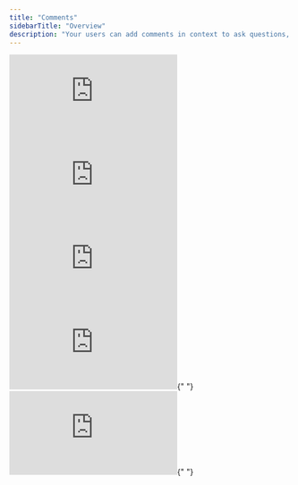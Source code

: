 ```yaml
---
title: "Comments"
sidebarTitle: "Overview"
description: "Your users can add comments in context to ask questions, leave feedback, report bugs etc. We handle all complexity to ensure the comments are robust against content changes. We support many types of comment UX patterns as illustrated below."
---
```


<Tabs>
  <Tab title="Freestyle">
    <iframe
      src="https://snippyly-docs-demo.web.app/comments?documentId=v7a18pfbt4tqxy7052fwj&amp;userIndex=0"
      allow="camera; microphone"
      scrolling="no"
      frameborder="0"
      class="w-full"
    ></iframe>
  </Tab>
  <Tab title="Popover">
    <iframe
      src="https://snippyly-docs-demo.web.app/comments-popover?documentId=jpt1z6wwh4mpj7hdrv812n&amp;userIndex=0"
      allow="camera; microphone"
      scrolling="no"
      frameborder="0"
      class="w-full"
    ></iframe>
  </Tab>
  <Tab title="Stream">
    <iframe
      src="https://snippyly-docs-demo.web.app/comments-stream?documentId=n26etcvj5lpmu9p9wsyza&amp;userIndex=0"
      allow="camera; microphone"
      frameborder="0"
      class="h-full w-full"
    ></iframe>
  </Tab>
  <Tab title="Text">
    <iframe
      src="https://snippyly-docs-demo.web.app/comments-text?documentId=mxn16rt1bh5j8a905ufvx&amp;userIndex=0"
      allow="camera; microphone"
      scrolling="no"
      frameborder="0"
      class="w-full"
    ></iframe>{" "}
  </Tab>
  <Tab title="Inbox">
    <iframe
      src="https://snippyly-docs-demo.web.app/comments-inbox?documentId=5bv8zgwqizdor6sey7lzq&amp;userIndex=0"
      allow="camera; microphone"
      scrolling="no"
      frameborder="0"
      class="w-full"
    ></iframe>{" "}
  </Tab>
</Tabs>
